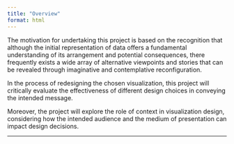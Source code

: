 ```yaml
---
title: "Overview"
format: html
---
```


The motivation for undertaking this project is based on the recognition that although the initial representation of data offers a fundamental understanding of its arrangement and potential consequences, there frequently exists a wide array of alternative viewpoints and stories that can be revealed through imaginative and contemplative reconfiguration.

In the process of redesigning the chosen visualization, this project will critically evaluate the effectiveness of different design choices in conveying the intended message.

Moreover, the project will explore the role of context in visualization design, considering how the intended audience and the medium of presentation can impact design decisions.

---
